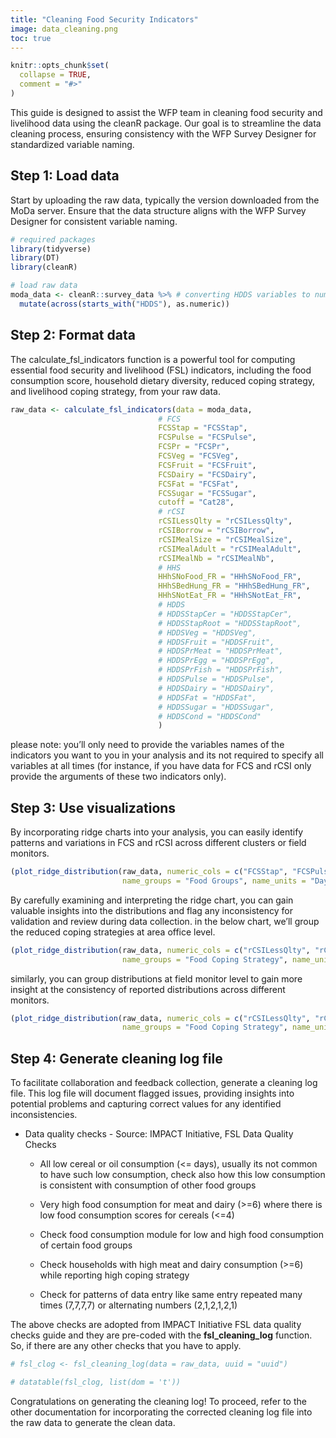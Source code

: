 ```yaml
---
title: "Cleaning Food Security Indicators"
image: data_cleaning.png
toc: true
---
```


```r
knitr::opts_chunk$set(
  collapse = TRUE,
  comment = "#>"
)
```

This guide is designed to assist the WFP team in cleaning food security and livelihood data using the cleanR package. Our goal is to streamline the data cleaning process, ensuring consistency with the WFP Survey Designer for standardized variable naming.

## Step 1: Load data

Start by uploading the raw data, typically the version downloaded from the MoDa server. Ensure that the data structure aligns with the WFP Survey Designer for consistent variable naming.

```r
# required packages
library(tidyverse)
library(DT)
library(cleanR)

# load raw data
moda_data <- cleanR::survey_data %>% # converting HDDS variables to numeric
  mutate(across(starts_with("HDDS"), as.numeric))
```

## Step 2: Format data

The calculate_fsl_indicators function is a powerful tool for computing essential food security and livelihood (FSL) indicators, including the food consumption score, household dietary diversity, reduced coping strategy, and livelihood coping strategy, from your raw data.


```r
raw_data <- calculate_fsl_indicators(data = moda_data,
                                 # FCS
                                 FCSStap = "FCSStap", 
                                 FCSPulse = "FCSPulse", 
                                 FCSPr = "FCSPr", 
                                 FCSVeg = "FCSVeg", 
                                 FCSFruit = "FCSFruit",
                                 FCSDairy = "FCSDairy", 
                                 FCSFat = "FCSFat", 
                                 FCSSugar = "FCSSugar", 
                                 cutoff = "Cat28", 
                                 # rCSI
                                 rCSILessQlty = "rCSILessQlty", 
                                 rCSIBorrow = "rCSIBorrow", 
                                 rCSIMealSize = "rCSIMealSize", 
                                 rCSIMealAdult = "rCSIMealAdult", 
                                 rCSIMealNb = "rCSIMealNb",
                                 # HHS
                                 HHhSNoFood_FR = "HHhSNoFood_FR", 
                                 HHhSBedHung_FR = "HHhSBedHung_FR", 
                                 HHhSNotEat_FR = "HHhSNotEat_FR", 
                                 # HDDS
                                 # HDDSStapCer = "HDDSStapCer", 
                                 # HDDSStapRoot = "HDDSStapRoot", 
                                 # HDDSVeg = "HDDSVeg", 
                                 # HDDSFruit = "HDDSFruit", 
                                 # HDDSPrMeat = "HDDSPrMeat", 
                                 # HDDSPrEgg = "HDDSPrEgg", 
                                 # HDDSPrFish = "HDDSPrFish", 
                                 # HDDSPulse = "HDDSPulse", 
                                 # HDDSDairy = "HDDSDairy", 
                                 # HDDSFat = "HDDSFat", 
                                 # HDDSSugar = "HDDSSugar", 
                                 # HDDSCond = "HDDSCond"
                                 )
```

please note: you'll only need to provide the variables names of the indicators you want to you in your analysis and its not required to specify all variables at all times (for instance, if you have data for FCS and rCSI only provide the arguments of these two indicators only).

## Step 3: Use visualizations

By incorporating ridge charts into your analysis, you can easily identify patterns and variations in FCS and rCSI across different clusters or field monitors. 

```r
(plot_ridge_distribution(raw_data, numeric_cols = c("FCSStap", "FCSPulse", "FCSPr", "FCSVeg", "FCSFruit", "FCSDairy", "FCSFat", "FCSSugar"),
                         name_groups = "Food Groups", name_units = "Days", grouping = "Area_Office"))

```

By carefully examining and interpreting the ridge chart, you can gain valuable insights into the distributions and flag any inconsistency for validation and review during data collection. in the below chart, we'll group the reduced coping strategies at area office level.

```r
(plot_ridge_distribution(raw_data, numeric_cols = c("rCSILessQlty", "rCSIBorrow", "rCSIMealSize", "rCSIMealAdult", "rCSIMealNb"),
                         name_groups = "Food Coping Strategy", name_units = "Days", grouping = "Area_Office"))

```

similarly, you can group distributions at field monitor level to gain more insight at the consistency of reported distributions across different monitors.

```r
(plot_ridge_distribution(raw_data, numeric_cols = c("rCSILessQlty", "rCSIBorrow", "rCSIMealSize", "rCSIMealAdult", "rCSIMealNb"),
                         name_groups = "Food Coping Strategy", name_units = "Days", grouping = "EnumName"))

```

## Step 4: Generate cleaning log file

To facilitate collaboration and feedback collection, generate a cleaning log file. This log file will document flagged issues, providing insights into potential problems and capturing correct values for any identified inconsistencies.

* Data quality checks - Source: IMPACT Initiative, FSL Data Quality Checks

  + All low cereal or oil consumption (<= days), usually its not common to have such low consumption, check also how this low consumption is         consistent with consumption of other food groups
  
  + Very high food consumption for meat and dairy (>=6) where there is low food consumption scores for cereals (<=4)
  
  + Check food consumption module for low and high food consumption of certain food groups
  
  + Check households with high meat and dairy consumption (>=6) while reporting high coping strategy
  
  + Check for patterns of data entry like same entry repeated many times (7,7,7,7) or alternating numbers (2,1,2,1,2,1)
  
The above checks are adopted from IMPACT Initiative FSL data quality checks guide and they are pre-coded with the **fsl_cleaning_log** function. So, if there are any other checks that you have to apply. 

```r
# fsl_clog <- fsl_cleaning_log(data = raw_data, uuid = "uuid")

# datatable(fsl_clog, list(dom = 't'))
```

Congratulations on generating the cleaning log! To proceed, refer to the other documentation for incorporating the corrected cleaning log file into the raw data to generate the clean data. 

